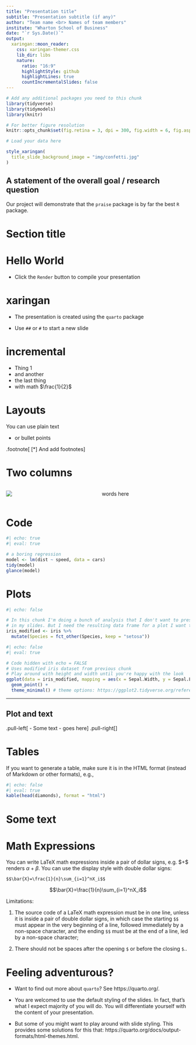 ```yaml
---
title: "Presentation title"
subtitle: "Presentation subtitle (if any)"
author: "Team name <br> Names of team members"
institute: "Wharton School of Business"
date: "`r Sys.Date()`"
output:
  xaringan::moon_reader:
    css: xaringan-themer.css
    lib_dir: libs
    nature:
      ratio: "16:9"
      highlightStyle: github
      highlightLines: true
      countIncrementalSlides: false
---
```


```r
# Add any additional packages you need to this chunk
library(tidyverse)
library(tidymodels)
library(knitr)
```

```r
# For better figure resolution
knitr::opts_chunk$set(fig.retina = 3, dpi = 300, fig.width = 6, fig.asp = 0.618, out.width = "80%")
```

```r
# Load your data here
```

```r
style_xaringan(
  title_slide_background_image = "img/confetti.jpg"
)
```



## A statement of the overall goal / research question

Our project will demonstrate that the `praise` package is by far the best `R` package.


# Section title



# Hello World

-   Click the `Render` button to compile your presentation



# xaringan

-   The presentation is created using the `quarto` package

-   Use `##` or `#` to start a new slide 

# incremental

::: incremental
- Thing 1
- and another
- the last thing
- with math $\frac{1}{2}$
:::

# Layouts

You can use plain text

-   or bullet points

.footnote\[ \[\*\] And add footnotes\]

# Two columns

::: columns
::: {.column width="50%"}
![](img/confetti.jpg)
:::

::: {.column width="50%"}

words here
:::
:::

##  {background-image="img/confetti.jpg" background-size="contain"}

# Code

```r
#| echo: true
#| eval: true

# a boring regression
model <- lm(dist ~ speed, data = cars)
tidy(model)
glance(model)
```



# Plots

```r
#| echo: false

# In this chunk I'm doing a bunch of analysis that I don't want to present 
# in my slides. But I need the resulting data frame for a plot I want to present.
iris_modified <- iris %>%
  mutate(Species = fct_other(Species, keep = "setosa"))
```

```r
#| echo: false
#| eval: true

# Code hidden with echo = FALSE
# Uses modified iris dataset from previous chunk
# Play around with height and width until you're happy with the look
ggplot(data = iris_modified, mapping = aes(x = Sepal.Width, y = Sepal.Length, color = Species)) +
  geom_point() + 
  theme_minimal() # theme options: https://ggplot2.tidyverse.org/reference/ggtheme.html
```

------------------------------------------------------------------------

## Plot and text

.pull-left\[ - Some text - goes here\] .pull-right\[\]


# Tables

If you want to generate a table, make sure it is in the HTML format (instead of Markdown or other formats), e.g.,

```r
#| echo: false
#| eval: true
kable(head(diamonds), format = "html")
```


# Some text {background-image="https://www.purina.com.au/-/media/project/purina/main/breeds/dog/dog_boston-terrier_desktop.jpg?h=475&la=en&w=825&hash=DC3F38D08CCE086118327D827C002A62" background-size="cover"}

# Math Expressions

You can write LaTeX math expressions inside a pair of dollar signs, e.g. \$\alpha+\beta\$ renders $\alpha+\beta$. You can use the display style with double dollar signs:

    $$\bar{X}=\frac{1}{n}\sum_{i=1}^nX_i$$

$$\bar{X}=\frac{1}{n}\sum_{i=1}^nX_i$$

Limitations:

1.  The source code of a LaTeX math expression must be in one line, unless it is inside a pair of double dollar signs, in which case the starting `$$` must appear in the very beginning of a line, followed immediately by a non-space character, and the ending `$$` must be at the end of a line, led by a non-space character;

2.  There should not be spaces after the opening `$` or before the closing `$`..


# Feeling adventurous?

-   Want to find out more about `quarto`? See https://quarto.org/.

-   You are welcomed to use the default styling of the slides. In fact, that's what I expect majority of you will do. You will differentiate yourself with the content of your presentation.

-   But some of you might want to play around with slide styling. This provides some solutions for this that: https://quarto.org/docs/output-formats/html-themes.html.

